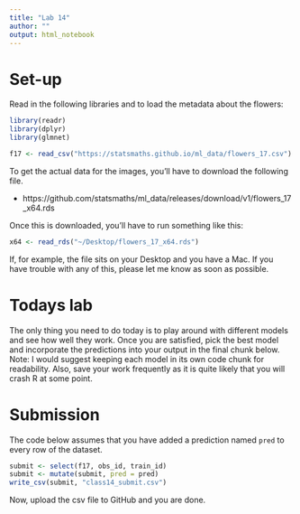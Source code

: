 ```yaml
---
title: "Lab 14"
author: ""
output: html_notebook
---
```


# Set-up

Read in the following libraries and to load the metadata about
the flowers:

```r
library(readr)
library(dplyr)
library(glmnet)

f17 <- read_csv("https://statsmaths.github.io/ml_data/flowers_17.csv")
```

To get the actual data for the images, you'll have to download the following
file.

- https://github.com/statsmaths/ml_data/releases/download/v1/flowers_17_x64.rds

Once this is downloaded, you'll have to run something like this:

```r
x64 <- read_rds("~/Desktop/flowers_17_x64.rds")
```

If, for example, the file sits on your Desktop and you have a Mac. If you have
trouble with any of this, please let me know as soon as possible.


# Todays lab

The only thing you need to do today is to play around with different models
and see how well they work. Once you are satisfied, pick the best model and
incorporate the predictions into your output in the final chunk below. Note:
I would suggest keeping each model in its own code chunk for readability.
Also, save your work frequently as it is quite likely that you will crash
R at some point.










# Submission

The code below assumes that you have added a prediction named
`pred` to every row of the dataset.

```r
submit <- select(f17, obs_id, train_id)
submit <- mutate(submit, pred = pred)
write_csv(submit, "class14_submit.csv")
```

Now, upload the csv file to GitHub and you are done.
